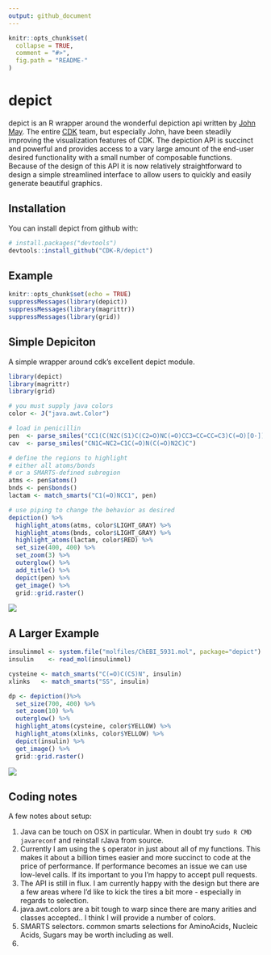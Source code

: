 ```yaml
---
output: github_document
---
```


<!-- README.md is generated from README.Rmd. Please edit that file -->

```r
knitr::opts_chunk$set(
  collapse = TRUE,
  comment = "#>",
  fig.path = "README-"
)
```

# depict

depict is an R wrapper around the wonderful depiction api written by [John May](https://github.com/johnmay).  The entire [CDK](https://github.com/cdk) team, but especially
John, have been steadily improving the visualization features of CDK. The depiction API is
succinct and powerful and provides access to a vary large amount of the end-user desired functionality with a small number of composable functions. Because of the design of this API
it is now relatively straightforward to design a simple streamlined interface to allow users to quickly and easily generate beautiful graphics.

## Installation

You can install depict from github with:

```r
# install.packages("devtools")
devtools::install_github("CDK-R/depict")
```

## Example

```r
knitr::opts_chunk$set(echo = TRUE)
suppressMessages(library(depict))
suppressMessages(library(magrittr))
suppressMessages(library(grid))
```

## Simple Depiciton

A simple wrapper around cdk's excellent depict module.

```r
library(depict)
library(magrittr)
library(grid)

# you must supply java colors 
color <- J("java.awt.Color")

# load in penicillin
pen  <- parse_smiles("CC1(C(N2C(S1)C(C2=O)NC(=O)CC3=CC=CC=C3)C(=O)[O-])C penicillin")
cav  <- parse_smiles("CN1C=NC2=C1C(=O)N(C(=O)N2C)C")

# define the regions to highlight
# either all atoms/bonds
# or a SMARTS-defined subregion
atms <- pen$atoms()
bnds <- pen$bonds()
lactam <- match_smarts("C1(=O)NCC1", pen)

# use piping to change the behavior as desired
depiction() %>%
  highlight_atoms(atms, color$LIGHT_GRAY) %>%
  highlight_atoms(bnds, color$LIGHT_GRAY) %>%
  highlight_atoms(lactam, color$RED) %>%
  set_size(400, 400) %>%
  set_zoom(3) %>%
  outerglow() %>%
  add_title() %>%
  depict(pen) %>%
  get_image() %>%
  grid::grid.raster()

```

![](man/figures/penicillin_highlight.png)

## A Larger Example


```r
insulinmol <- system.file("molfiles/ChEBI_5931.mol", package="depict")
insulin    <- read_mol(insulinmol)

cysteine <- match_smarts("C(=O)C(CS)N", insulin)
xlinks   <- match_smarts("SS", insulin)

dp <- depiction()%>% 
  set_size(700, 400) %>%
  set_zoom(10) %>%
  outerglow() %>%
  highlight_atoms(cysteine, color$YELLOW) %>%
  highlight_atoms(xlinks, color$YELLOW) %>%
  depict(insulin) %>%
  get_image() %>%
  grid::grid.raster()

```
![](man/figures/insulin.png)

 


## Coding notes

A few notes about setup:

1. Java can be touch on OSX in particular. When in doubt try `sudo R CMD javareconf` and reinstall rJava from source.
2. Currently I am using the `$` operator in just about all of my functions. This makes it about a billion times easier and more succinct to code at the price of performance. If performance becomes an issue we can use low-level calls. If its important to you I'm happy to accept pull requests.
3. The API is still in flux. I am currently happy with the design but there are a few areas where I'd like to kick the tires a bit more - especially in regards to selection.
4. java.awt.colors are a bit tough to warp since there are many arities and classes accepted.. I think I will provide a number of colors.
5. SMARTS selectors. common smarts selections for AminoAcids, Nucleic Acids, Sugars may be worth including as well.
5. 
